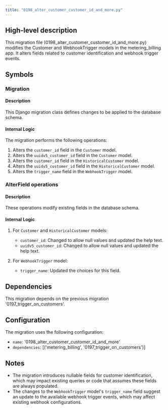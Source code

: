 ```yaml
---
title: "0198_alter_customer_customer_id_and_more.py"
---
```


## High-level description
This migration file (0198_alter_customer_customer_id_and_more.py) modifies the Customer and WebhookTrigger models in the metering_billing app. It alters fields related to customer identification and webhook trigger events.

## Symbols

### Migration
#### Description
This Django migration class defines changes to be applied to the database schema.

#### Internal Logic
The migration performs the following operations:
1. Alters the `customer_id` field in the `Customer` model.
2. Alters the `uuidv5_customer_id` field in the `Customer` model.
3. Alters the `customer_id` field in the `HistoricalCustomer` model.
4. Alters the `uuidv5_customer_id` field in the `HistoricalCustomer` model.
5. Alters the `trigger_name` field in the `WebhookTrigger` model.

### AlterField operations
#### Description
These operations modify existing fields in the database schema.

#### Internal Logic
1. For `Customer` and `HistoricalCustomer` models:
   - `customer_id`: Changed to allow null values and updated the help text.
   - `uuidv5_customer_id`: Changed to allow null values and updated the help text.

2. For `WebhookTrigger` model:
   - `trigger_name`: Updated the choices for this field.

## Dependencies
This migration depends on the previous migration '0197_trigger_on_customers'.

## Configuration
The migration uses the following configuration:
- `name`: '0198_alter_customer_customer_id_and_more'
- `dependencies`: [('metering_billing', '0197_trigger_on_customers')]

## Notes
- The migration introduces nullable fields for customer identification, which may impact existing queries or code that assumes these fields are always populated.
- The changes to the `WebhookTrigger` model's `trigger_name` field suggest an update to the available webhook trigger events, which may affect existing webhook configurations.